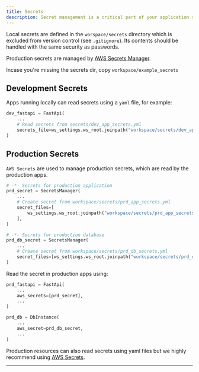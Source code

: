 ```yaml
---
title: Secrets
description: Secret management is a critical part of your application security and should be taken seriously.
---
```


Local secrets are defined in the `worspace/secrets` directory which is excluded from version control (see `.gitignore`). Its contents should be handled with the same security as passwords.

Production secrets are managed by [AWS Secrets Manager](https://docs.aws.amazon.com/secretsmanager/latest/userguide/intro.html).

<Note>

Incase you're missing the secrets dir, copy `workspace/example_secrets`

</Note>

## Development Secrets

Apps running locally can read secrets using a `yaml` file, for example:

```python dev_resources.py
dev_fastapi = FastApi(
    ...
    # Read secrets from secrets/dev_app_secrets.yml
    secrets_file=ws_settings.ws_root.joinpath("workspace/secrets/dev_app_secrets.yml"),
)
```

## Production Secrets

`AWS Secrets` are used to manage production secrets, which are read by the production apps.

```python prd_resources.py
# -*- Secrets for production application
prd_secret = SecretsManager(
    ...
    # Create secret from workspace/secrets/prd_app_secrets.yml
    secret_files=[
        ws_settings.ws_root.joinpath("workspace/secrets/prd_app_secrets.yml")
    ],
)

# -*- Secrets for production database
prd_db_secret = SecretsManager(
    ...
    # Create secret from workspace/secrets/prd_db_secrets.yml
    secret_files=[ws_settings.ws_root.joinpath("workspace/secrets/prd_db_secrets.yml")],
)
```

Read the secret in production apps using:

<CodeGroup>

```python FastApi
prd_fastapi = FastApi(
    ...
    aws_secrets=[prd_secret],
    ...
)
```

```python RDS
prd_db = DbInstance(
    ...
    aws_secret=prd_db_secret,
    ...
)
```

</CodeGroup>

Production resources can also read secrets using yaml files but we highly recommend using [AWS Secrets](https://docs.aws.amazon.com/secretsmanager/latest/userguide/intro.html).

---
